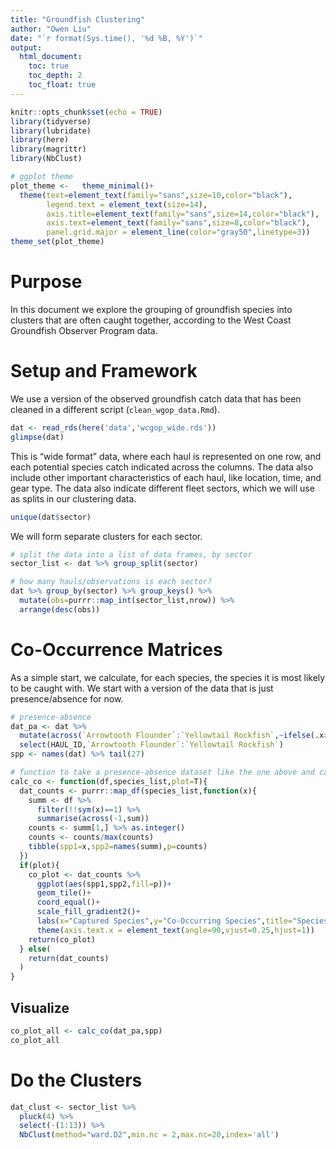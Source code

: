 ```yaml
---
title: "Groundfish Clustering"
author: "Owen Liu"
date: "`r format(Sys.time(), '%d %B, %Y')`"
output: 
  html_document:
    toc: true
    toc_depth: 2
    toc_float: true
---
```


```r
knitr::opts_chunk$set(echo = TRUE)
library(tidyverse)
library(lubridate)
library(here)
library(magrittr)
library(NbClust)
```

```r
# ggplot theme
plot_theme <-   theme_minimal()+
  theme(text=element_text(family="sans",size=10,color="black"),
        legend.text = element_text(size=14),
        axis.title=element_text(family="sans",size=14,color="black"),
        axis.text=element_text(family="sans",size=8,color="black"),
        panel.grid.major = element_line(color="gray50",linetype=3))
theme_set(plot_theme)
```

# Purpose

In this document we explore the grouping of groundfish species into clusters that are often caught together, according to the West Coast Groundfish Observer Program data.

# Setup and Framework

We use a version of the observed groundfish catch data that has been cleaned in a different script (`clean_wgop_data.Rmd`).

```r
dat <- read_rds(here('data','wcgop_wide.rds'))
glimpse(dat)
```

This is "wide format" data, where each haul is represented on one row, and each potential species catch indicated across the columns. The data also include other important characteristics of each haul, like location, time, and gear type. The data also indicate different fleet sectors, which we will use as splits in our clustering data.

```r
unique(dat$sector)
```

We will form separate clusters for each sector.

```r
# split the data into a list of data frames, by sector
sector_list <- dat %>% group_split(sector)

# how many hauls/observations is each sector?
dat %>% group_by(sector) %>% group_keys() %>% 
  mutate(obs=purrr::map_int(sector_list,nrow)) %>% 
  arrange(desc(obs))
```

# Co-Occurrence Matrices

As a simple start, we calculate, for each species, the species it is most likely to be caught with. We start with a version of the data that is just presence/absence for now.

```r
# presence-absence
dat_pa <- dat %>%
  mutate(across(`Arrowtooth Flounder`:`Yellowtail Rockfish`,~ifelse(.x>0,1,0))) %>% 
  select(HAUL_ID,`Arrowtooth Flounder`:`Yellowtail Rockfish`)
spp <- names(dat) %>% tail(27)
```

```r
# function to take a presence-absence dataset like the one above and calculate presence/absence
calc_co <- function(df,species_list,plot=T){
  dat_counts <- purrr::map_df(species_list,function(x){
    summ <- df %>% 
      filter(!!sym(x)==1) %>% 
      summarise(across(-1,sum))
    counts <- summ[1,] %>% as.integer()
    counts <- counts/max(counts)
    tibble(spp1=x,spp2=names(summ),p=counts)
  })
  if(plot){
    co_plot <- dat_counts %>% 
      ggplot(aes(spp1,spp2,fill=p))+
      geom_tile()+
      coord_equal()+
      scale_fill_gradient2()+
      labs(x="Captured Species",y="Co-Occurring Species",title="Species Co-Occurrence",fill="")+
      theme(axis.text.x = element_text(angle=90,vjust=0.25,hjust=1))
    return(co_plot)
  } else(
    return(dat_counts)
  )
}
```

## Visualize

```r
co_plot_all <- calc_co(dat_pa,spp)
co_plot_all
```


# Do the Clusters

```r
dat_clust <- sector_list %>% 
  pluck(4) %>% 
  select(-(1:13)) %>% 
  NbClust(method="ward.D2",min.nc = 2,max.nc=20,index='all')
```

